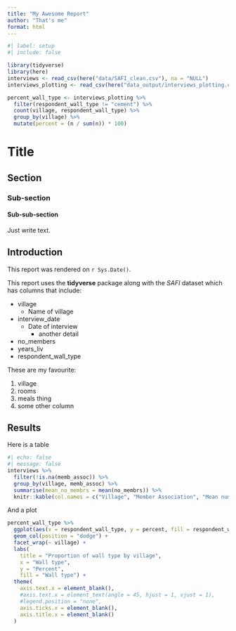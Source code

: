 ```yaml
---
title: "My Awesome Report"
author: "That's me"
format: html
---
```


```r
#| label: setup
#| include: false

library(tidyverse)
library(here)
interviews <- read_csv(here("data/SAFI_clean.csv"), na = "NULL")
interviews_plotting <- read_csv(here("data_output/interviews_plotting.csv"))

percent_wall_type <- interviews_plotting %>%
  filter(respondent_wall_type != "cement") %>%
  count(village, respondent_wall_type) %>%
  group_by(village) %>%
  mutate(percent = (n / sum(n)) * 100)
```


# Title
## Section
### Sub-section
#### Sub-sub-section

Just write text.

## Introduction

This report was rendered on `r Sys.Date()`.

This report uses the **tidyverse** package along with the *SAFI*
dataset which has columns that include:

- village
  + Name of village
- interview_date
  + Date of interview
    * another detail
- no_members
- years_liv
- respondent_wall_type

These are my favourite:

1. village
2. rooms
3. meals thing
4. some other column

## Results

Here is a table

```r
#| echo: false
#| message: false
interviews %>%
  filter(!is.na(memb_assoc)) %>%
  group_by(village, memb_assoc) %>%
  summarise(mean_no_membrs = mean(no_membrs)) %>%
  knitr::kable(col.names = c("Village", "Member Association", "Mean number of Members"))
```

And a plot

```r
percent_wall_type %>%
  ggplot(aes(x = respondent_wall_type, y = percent, fill = respondent_wall_type)) +
  geom_col(position = "dodge") +
  facet_wrap(~ village) +
  labs(
    title = "Proportion of wall type by village",
    x = "Wall type",
    y = "Percent",
    fill = "Wall type") +
  theme(
    axis.text.x = element_blank(),
    #axis.text.x = element_text(angle = 45, hjust = 1, vjust = 1),
    #legend.position = "none",
    axis.ticks.x = element_blank(),
    axis.title.x = element_blank()
  )
```






